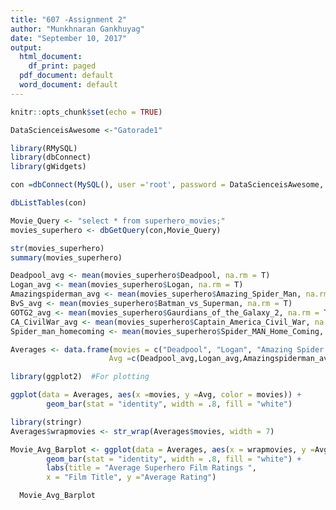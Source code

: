 ```yaml
---
title: "607 -Assignment 2"
author: "Munkhnaran Gankhuyag"
date: "September 10, 2017"
output:
  html_document:
    df_print: paged
  pdf_document: default
  word_document: default
---
```


```r
knitr::opts_chunk$set(echo = TRUE)
```

```r

DataScienceisAwesome <-"Gatorade1"


```


```r
library(RMySQL)
library(dbConnect)
library(gWidgets)

con =dbConnect(MySQL(), user ='root', password = DataScienceisAwesome, dbname = 'superhero_movies', host ='localhost')
```


```r
dbListTables(con) 
```

```r
Movie_Query <- "select * from superhero_movies;"
movies_superhero <- dbGetQuery(con,Movie_Query)
```

```r
str(movies_superhero)
summary(movies_superhero)
```


```r
Deadpool_avg <- mean(movies_superhero$Deadpool, na.rm = T)
Logan_avg <- mean(movies_superhero$Logan, na.rm = T)
Amazingspiderman_avg <- mean(movies_superhero$Amazing_Spider_Man, na.rm = T)
BvS_avg <- mean(movies_superhero$Batman_vs_Superman, na.rm = T)
GOTG2_avg <- mean(movies_superhero$Gaurdians_of_the_Galaxy_2, na.rm = T)
CA_CivilWar_avg <- mean(movies_superhero$Captain_America_Civil_War, na.rm = T)
Spider_man_homecoming <- mean(movies_superhero$Spider_MAN_Home_Coming, na.rm = T)

Averages <- data.frame(movies = c("Deadpool", "Logan", "Amazing Spider Man", "Batman vs Superman", "Gaurdians of the Galaxy 2","Captain America:Civil War", "Spider-man:Homecoming"),
                      Avg =c(Deadpool_avg,Logan_avg,Amazingspiderman_avg,BvS_avg,GOTG2_avg,CA_CivilWar_avg,Spider_man_homecoming))

```



```r
library(ggplot2)  #For plotting

```


```r
ggplot(data = Averages, aes(x =movies, y =Avg, color = movies)) + 
        geom_bar(stat = "identity", width = .8, fill = "white")
```



```r
library(stringr)
Averages$wrapmovies <- str_wrap(Averages$movies, width = 7)
```

```r
Movie_Avg_Barplot <- ggplot(data = Averages, aes(x = wrapmovies, y =Avg, color = movies)) + 
        geom_bar(stat = "identity", width = .8, fill = "white") +
        labs(title = "Average Superhero Film Ratings ",
        x = "Film Title", y ="Average Rating")

  Movie_Avg_Barplot
```